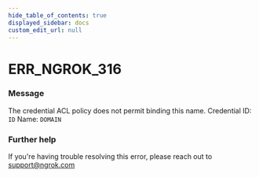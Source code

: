 ```yaml
---
hide_table_of_contents: true
displayed_sidebar: docs
custom_edit_url: null
---
```



# ERR_NGROK_316

### Message
The credential ACL policy does not permit binding this name.
Credential ID: `ID`
Name: `DOMAIN`

### Further help
If you're having trouble resolving this error, please reach out to [support@ngrok.com](mailto:support@ngrok.com?subject=Help%20with%20ERR_NGROK_316)


<ErrorDetails error='err_ngrok_316' />
